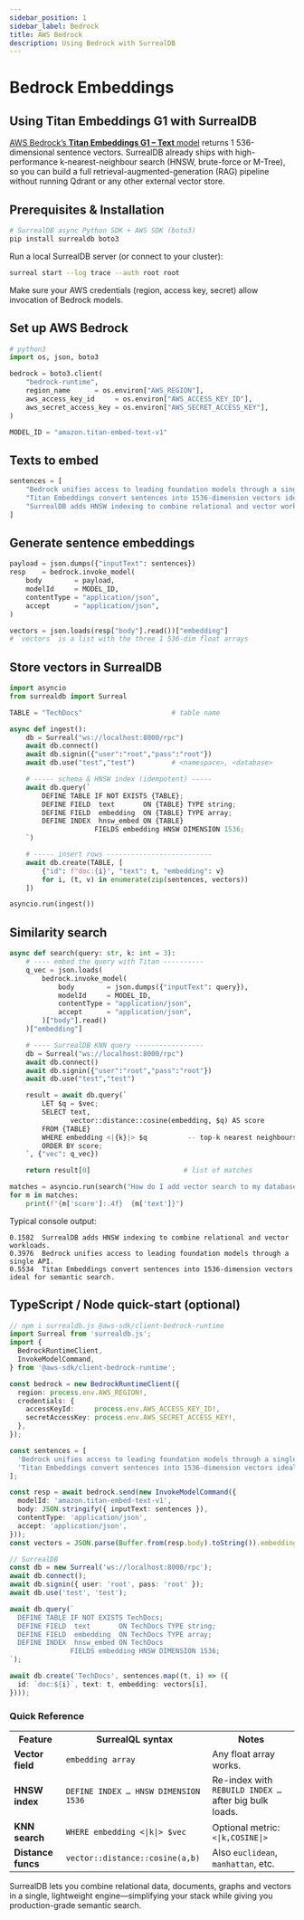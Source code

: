```yaml
---
sidebar_position: 1
sidebar_label: Bedrock
title: AWS Bedrock
description: Using Bedrock with SurrealDB
---
```


# Bedrock Embeddings

## Using Titan Embeddings G1 with SurrealDB

[AWS Bedrock’s **Titan Embeddings G1 – Text** model](https://docs.aws.amazon.com/bedrock/latest/userguide/titan-embedding-models.html) returns 1 536-dimensional sentence vectors. SurrealDB already ships with high-performance k-nearest-neighbour search (HNSW, brute-force or M-Tree), so you can build a full retrieval-augmented-generation (RAG) pipeline without running Qdrant or any other external vector store.

## Prerequisites & Installation

```bash
# SurrealDB async Python SDK + AWS SDK (boto3)
pip install surrealdb boto3
```

Run a local SurrealDB server (or connect to your cluster):

```bash
surreal start --log trace --auth root root
```

Make sure your AWS credentials (region, access key, secret) allow invocation of Bedrock models.


## Set up AWS Bedrock

```python
# python3
import os, json, boto3

bedrock = boto3.client(
    "bedrock-runtime",
    region_name      = os.environ["AWS_REGION"],
    aws_access_key_id     = os.environ["AWS_ACCESS_KEY_ID"],
    aws_secret_access_key = os.environ["AWS_SECRET_ACCESS_KEY"],
)

MODEL_ID = "amazon.titan-embed-text-v1"
```

## Texts to embed

```python
sentences = [
    "Bedrock unifies access to leading foundation models through a single API.",
    "Titan Embeddings convert sentences into 1536-dimension vectors ideal for semantic search.",
    "SurrealDB adds HNSW indexing to combine relational and vector workloads.",
]
```

## Generate sentence embeddings

```python
payload = json.dumps({"inputText": sentences})
resp    = bedrock.invoke_model(
    body        = payload,
    modelId     = MODEL_ID,
    contentType = "application/json",
    accept      = "application/json",
)

vectors = json.loads(resp["body"].read())["embedding"]
# `vectors` is a list with the three 1 536-dim float arrays
```

## Store vectors in SurrealDB

```python
import asyncio
from surrealdb import Surreal

TABLE = "TechDocs"                      # table name

async def ingest():
    db = Surreal("ws://localhost:8000/rpc")
    await db.connect()
    await db.signin({"user":"root","pass":"root"})
    await db.use("test","test")         # <namespace>, <database>

    # ----- schema & HNSW index (idempotent) -----
    await db.query(`
        DEFINE TABLE IF NOT EXISTS {TABLE};
        DEFINE FIELD  text       ON {TABLE} TYPE string;
        DEFINE FIELD  embedding  ON {TABLE} TYPE array;
        DEFINE INDEX  hnsw_embed ON {TABLE}
                     FIELDS embedding HNSW DIMENSION 1536;
    `)

    # ----- insert rows --------------------------
    await db.create(TABLE, [
        {"id": f"doc:{i}", "text": t, "embedding": v}
        for i, (t, v) in enumerate(zip(sentences, vectors))
    ])

asyncio.run(ingest())
```

## Similarity search

```python
async def search(query: str, k: int = 3):
    # ---- embed the query with Titan ----------
    q_vec = json.loads(
        bedrock.invoke_model(
            body        = json.dumps({"inputText": query}),
            modelId     = MODEL_ID,
            contentType = "application/json",
            accept      = "application/json",
        )["body"].read()
    )["embedding"]

    # ---- SurrealDB KNN query -----------------
    db = Surreal("ws://localhost:8000/rpc")
    await db.connect()
    await db.signin({"user":"root","pass":"root"})
    await db.use("test","test")

    result = await db.query(`
        LET $q = $vec;
        SELECT text,
               vector::distance::cosine(embedding, $q) AS score
        FROM {TABLE}
        WHERE embedding <|{k}|> $q          -- top-k nearest neighbours
        ORDER BY score;
    `, {"vec": q_vec})

    return result[0]                       # list of matches

matches = asyncio.run(search("How do I add vector search to my database?"))
for m in matches:
    print(f"{m['score']:.4f}  {m['text']}")
```

Typical console output:

```
0.1582  SurrealDB adds HNSW indexing to combine relational and vector workloads.
0.3976  Bedrock unifies access to leading foundation models through a single API.
0.5534  Titan Embeddings convert sentences into 1536-dimension vectors ideal for semantic search.
```

## TypeScript / Node quick-start (optional)

```ts
// npm i surrealdb.js @aws-sdk/client-bedrock-runtime
import Surreal from 'surrealdb.js';
import {
  BedrockRuntimeClient,
  InvokeModelCommand,
} from '@aws-sdk/client-bedrock-runtime';

const bedrock = new BedrockRuntimeClient({
  region: process.env.AWS_REGION!,
  credentials: {
    accessKeyId:     process.env.AWS_ACCESS_KEY_ID!,
    secretAccessKey: process.env.AWS_SECRET_ACCESS_KEY!,
  },
});

const sentences = [
  'Bedrock unifies access to leading foundation models through a single API.',
  'Titan Embeddings convert sentences into 1536-dimension vectors ideal for semantic search.',
];

const resp = await bedrock.send(new InvokeModelCommand({
  modelId: 'amazon.titan-embed-text-v1',
  body: JSON.stringify({ inputText: sentences }),
  contentType: 'application/json',
  accept: 'application/json',
}));
const vectors = JSON.parse(Buffer.from(resp.body).toString()).embedding;

// SurrealDB
const db = new Surreal('ws://localhost:8000/rpc');
await db.connect();
await db.signin({ user: 'root', pass: 'root' });
await db.use('test', 'test');

await db.query(`
  DEFINE TABLE IF NOT EXISTS TechDocs;
  DEFINE FIELD  text       ON TechDocs TYPE string;
  DEFINE FIELD  embedding  ON TechDocs TYPE array;
  DEFINE INDEX  hnsw_embed ON TechDocs
               FIELDS embedding HNSW DIMENSION 1536;
`);

await db.create('TechDocs', sentences.map((t, i) => ({
  id: `doc:${i}`, text: t, embedding: vectors[i],
})));
```

### Quick Reference

<table>
  <tr>
    <th>Feature</th>
    <th>SurrealQL syntax</th>
    <th>Notes</th>
  </tr>
  <tr>
    <td><strong>Vector field</strong></td>
    <td><code>embedding array</code></td>
    <td>Any float array works.</td>
  </tr>
  <tr>
    <td><strong>HNSW index</strong></td>
    <td><code>DEFINE INDEX … HNSW DIMENSION 1536</code></td>
    <td>Re-index with <code>REBUILD INDEX …</code> after big bulk loads.</td>
  </tr>
  <tr>
    <td><strong>KNN search</strong></td>
    <td><code>WHERE embedding &lt;|k|&gt; $vec</code></td>
    <td>Optional metric: <code>&lt;|k,COSINE|&gt;</code></td>
  </tr>
  <tr>
    <td><strong>Distance funcs</strong></td>
    <td><code>vector::distance::cosine(a,b)</code></td>
    <td>Also <code>euclidean</code>, <code>manhattan</code>, etc.</td>
  </tr>
</table>

SurrealDB lets you combine relational data, documents, graphs and vectors in a single, lightweight engine—simplifying your stack while giving you production-grade semantic search.
